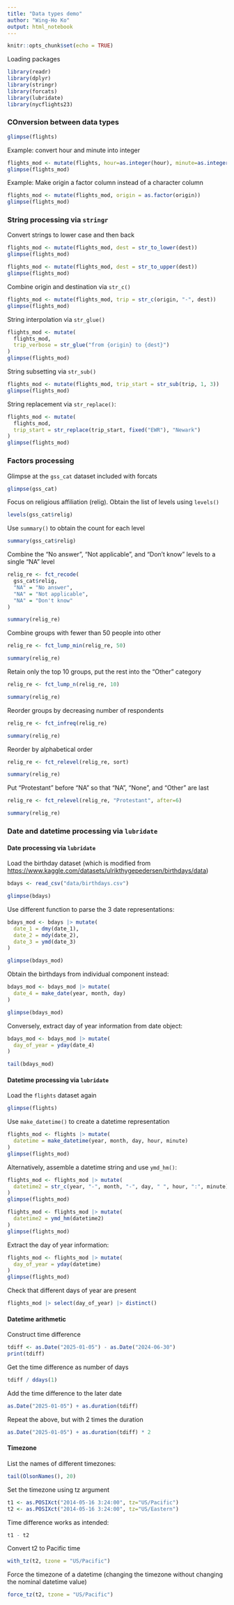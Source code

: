 ```yaml
---
title: "Data types demo"
author: "Wing-Ho Ko"
output: html_notebook
---
```


```r
knitr::opts_chunk$set(echo = TRUE)
```

Loading packages

```r
library(readr)
library(dplyr)
library(stringr)
library(forcats)
library(lubridate)
library(nycflights23)
```

### COnversion between data types

```r
glimpse(flights)
```

Example: convert hour and minute into integer

```r
flights_mod <- mutate(flights, hour=as.integer(hour), minute=as.integer(minute))
glimpse(flights_mod)
```

Example: Make origin a factor column instead of a character column

```r
flights_mod <- mutate(flights_mod, origin = as.factor(origin))
glimpse(flights_mod)
```

### String processing via `stringr`

Convert strings to lower case and then back

```r
flights_mod <- mutate(flights_mod, dest = str_to_lower(dest))
glimpse(flights_mod)
```

```r
flights_mod <- mutate(flights_mod, dest = str_to_upper(dest))
glimpse(flights_mod)
```

Combine origin and destination via `str_c()`

```r
flights_mod <- mutate(flights_mod, trip = str_c(origin, "-", dest))
glimpse(flights_mod)
```

String interpolation via `str_glue()`

```r
flights_mod <- mutate(
  flights_mod, 
  trip_verbose = str_glue("from {origin} to {dest}")
)
glimpse(flights_mod)
```

String subsetting via `str_sub()`

```r
flights_mod <- mutate(flights_mod, trip_start = str_sub(trip, 1, 3))
glimpse(flights_mod)
```

String replacement via `str_replace()`:

```r
flights_mod <- mutate(
  flights_mod, 
  trip_start = str_replace(trip_start, fixed("EWR"), "Newark")
)
glimpse(flights_mod)
```

### Factors processing

Glimpse at the `gss_cat` dataset included with forcats

```r
glimpse(gss_cat)
```

Focus on religious affiliation (relig). Obtain the list of levels using `levels()`

```r
levels(gss_cat$relig)
```

Use `summary()` to obtain the count for each level

```r
summary(gss_cat$relig)
```

Combine the "No answer", "Not applicable", and "Don't know" levels to a single "NA" level

```r
relig_re <- fct_recode(
  gss_cat$relig,
  "NA" = "No answer",
  "NA" = "Not applicable",
  "NA" = "Don't know"
)
```

```r
summary(relig_re)
```

Combine groups with fewer than 50 people into other

```r
relig_re <- fct_lump_min(relig_re, 50)
```

```r
summary(relig_re)
```

Retain only the top 10 groups, put the rest into the "Other" category

```r
relig_re <- fct_lump_n(relig_re, 10)
```

```r
summary(relig_re)
```

Reorder groups by decreasing number of respondents

```r
relig_re <- fct_infreq(relig_re)
```

```r
summary(relig_re)
```

Reorder by alphabetical order

```r
relig_re <- fct_relevel(relig_re, sort)
```

```r
summary(relig_re)
```

Put "Protestant" before "NA" so that "NA", "None", and "Other" are last

```r
relig_re <- fct_relevel(relig_re, "Protestant", after=6)
```

```r
summary(relig_re)
```

### Date and datetime processing via `lubridate`

#### Date processing via `lubridate`

Load the birthday dataset (which is modified from <https://www.kaggle.com/datasets/ulrikthygepedersen/birthdays/data>)

```r
bdays <- read_csv("data/birthdays.csv")
```

```r
glimpse(bdays)
```

Use different function to parse the 3 date representations:

```r
bdays_mod <- bdays |> mutate(
  date_1 = dmy(date_1),
  date_2 = mdy(date_2),
  date_3 = ymd(date_3)
)
```

```r
glimpse(bdays_mod)
```

Obtain the birthdays from individual component instead:

```r
bdays_mod <- bdays_mod |> mutate(
  date_4 = make_date(year, month, day)
)
```

```r
glimpse(bdays_mod)
```

Conversely, extract day of year information from date object:

```r
bdays_mod <- bdays_mod |> mutate(
  day_of_year = yday(date_4)
)
```

```r
tail(bdays_mod)
```

#### Datetime processing via `lubridate`

Load the `flights` dataset again

```r
glimpse(flights)
```

Use `make_datetime()` to create a datetime representation

```r
flights_mod <- flights |> mutate(
  datetime = make_datetime(year, month, day, hour, minute)
)
glimpse(flights_mod)
```
Alternatively, assemble a datetime string and use `ymd_hm()`:

```r
flights_mod <- flights_mod |> mutate(
  datetime2 = str_c(year, "-", month, "-", day, " ", hour, ":", minute)
)
glimpse(flights_mod)
```

```r
flights_mod <- flights_mod |> mutate(
  datetime2 = ymd_hm(datetime2)
)
glimpse(flights_mod)
```

Extract the day of year information:

```r
flights_mod <- flights_mod |> mutate(
  day_of_year = yday(datetime)
)
glimpse(flights_mod)
```

Check that different days of year are present

```r
flights_mod |> select(day_of_year) |> distinct()
```

#### Datetime arithmetic

Construct time difference

```r
tdiff <- as.Date("2025-01-05") - as.Date("2024-06-30")
print(tdiff)
```

Get the time difference as number of days

```r
tdiff / ddays(1)
```

Add the time difference to the later date

```r
as.Date("2025-01-05") + as.duration(tdiff)
```

Repeat the above, but with 2 times the duration

```r
as.Date("2025-01-05") + as.duration(tdiff) * 2
```

#### Timezone

List the names of different timezones:

```r
tail(OlsonNames(), 20)
```

Set the timezone using tz argument

```r
t1 <- as.POSIXct("2014-05-16 3:24:00", tz="US/Pacific")
t2 <- as.POSIXct("2014-05-16 3:24:00", tz="US/Eastern")
```

Time difference works as intended:

```r
t1 - t2
```

Convert t2 to Pacific time

```r
with_tz(t2, tzone = "US/Pacific")
```

Force the timezone of a datetime (changing the timezone without changing the nominal datetime value)

```r
force_tz(t2, tzone = "US/Pacific")
```

